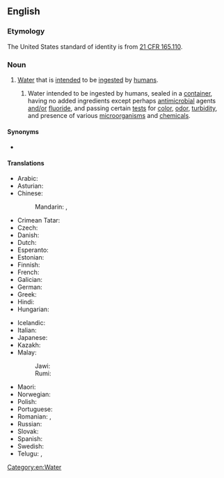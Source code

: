 ==English==
{{wikipedia}}

===Etymology===
The United States standard of identity is from [http://edocket.access.gpo.gov/cfr_2002/aprqtr/21cfr165.110.htm 21&nbsp;CFR 165.110].

===Noun===
{{en-noun|-|s}}

# [[water|Water]] that is [[intended]] to be [[ingested]] by [[human]]s.
## {{lb|en|US|_|standard of identity}} Water intended to be ingested by humans, sealed in a [[container]], having no added ingredients except perhaps [[antimicrobial]] agents [[and/or]] [[fluoride]], and passing certain [[test]]s for [[color]], [[odor]], [[turbidity]], and presence of various [[microorganism]]s and [[chemical]]s.

====Synonyms====
* {{l|en|potable}} {{l|en|water}}

====Translations====
{{trans-top|water for humans}}
* Arabic: {{t-needed|ar}}
* Asturian: {{t|ast|agua potable|f}}
* Chinese:
*: Mandarin: {{t+|cmn|飲用水|sc=Hani}}, {{t+|cmn|饮用水|tr=yǐnyòngshuǐ|sc=Hani}}
* Crimean Tatar: {{t|crh|içilgen suv}}
* Czech: {{t+|cs|pitná voda|f}}
* Danish: {{t+|da|drikkevand}}
* Dutch: {{t+|nl|drinkwater}}
* Esperanto: {{t|eo|trinkakvo}}
* Estonian: {{t|et|joogivesi}}
* Finnish: {{t+|fi|juomavesi}}
* French: {{t+|fr|eau potable|f}}
* Galician: {{t|gl|auga potable|f}}
* German: {{t+|de|Trinkwasser|n}}
* Greek: {{t|el|πόσιμο νερό|n}}
* Hindi: {{t-needed|hi}}
* Hungarian: {{t+|hu|ivóvíz}}
{{trans-mid}}
* Icelandic: {{t+|is|drykkjarvatn|n}}
* Italian: {{t|it|acqua potabile|f}}
* Japanese: {{t|ja|飲用水|tr=[[いんようすい]], [[inyōsui]]}}
* Kazakh: {{t|kk|ауыз су|sc=Cyrl}}
* Malay:
*: Jawi: {{t+|ms|اءير مينوم|sc=Arab}}
*: Rumi: {{t+|ms|air minum}}
* Maori: {{t|mi|wai inu}}
* Norwegian: {{t|no|drikkevann}}
* Polish: {{t|pl|woda do picia}}
* Portuguese: {{t|pt|[[água]] [[potável]]|f}}
* Romanian: {{t|ro|apă potabilă|f}}, {{t|ro|apă de băut|f}}
* Russian: {{t|ru|питьева́я вода́|f}}
* Slovak: {{t|sk|pitná voda}}
* Spanish: {{t|es|agua potable|f}}
* Swedish: {{t+|sv|dricksvatten}}
* Telugu: {{t+|te|తాగునీరు}}, {{t+|te|త్రాగునీరు}}
{{trans-bottom}}

[[Category:en:Water]]